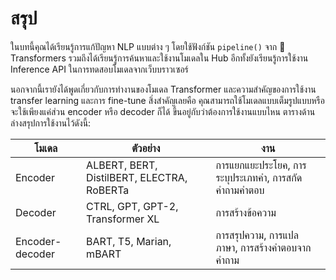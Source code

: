 # สรุป

ในบทนี้คุณได้เรียนรู้การแก้ปัญหา NLP แบบต่าง ๆ โดยใช้ฟังก์ชัน `pipeline()` จาก 🤗 Transformers รวมถึงได้เรียนรู้การค้นหาและใช้งานโมเดลใน Hub อีกทั้งยังเรียนรู้การใช้งาน Inference API ในการทดสอบโมเดลจากเว็บบราวเซอร์

นอกจากนี้เรายังได้พูดเกี่ยวกับการทำงานของโมเดล Transformer และความสำคัญของการใช้งาน transfer learning และการ fine-tune สิ่งสำคัญเลยคือ คุณสามารถใช้โมเดลแบบเต็มรูปแบบหรือจะใช้เพียงแค่ส่วน encoder หรือ decoder ก็ได้ ขึ้นอยู่กับว่าต้องการใช้งานแบบไหน ตารางด้านล่างสรุปการใช้งานไว้ดังนี้:


| โมเดล           | ตัวอย่าง                                   | งาน                                                                            |
|-----------------|--------------------------------------------|----------------------------------------------------------------------------------|
| Encoder         | ALBERT, BERT, DistilBERT, ELECTRA, RoBERTa | การแยกแยะประโยค, การระบุประเภทคำ, การสกัดคำถามคำตอบ |
| Decoder         | CTRL, GPT, GPT-2, Transformer XL           | การสร้างข้อความ                                                                   |
| Encoder-decoder | BART, T5, Marian, mBART                    | การสรุปความ, การแปลภาษา, การสร้างคำตอบจากคำถาม    |
